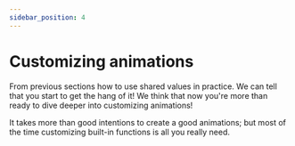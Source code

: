 ```yaml
---
sidebar_position: 4
---
```



# Customizing animations

From previous sections how to use shared values in practice. We can tell that you start to get the hang of it! We think that now you're more than ready to dive deeper into customizing animations!

It takes more than good intentions to create a good animations; but most of the time customizing built-in functions is all you really need.

